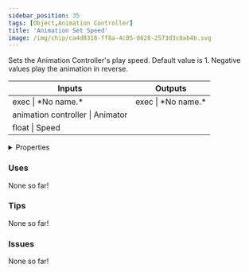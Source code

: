 ```yaml
---
sidebar_position: 35
tags: [Object,Animation Controller]
title: 'Animation Set Speed'
image: /img/chip/ca4d8318-ff8a-4c05-8628-2573d3c0ab4b.svg
---
```


Sets the Animation Controller's play speed. Default value is 1. Negative values play the animation in reverse.



<IChip uuid="ca4d8318-ff8a-4c05-8628-2573d3c0ab4b"/>

<table><thead><tr><th>Inputs</th><th>Outputs</th></tr></thead><tbody><tr><td>exec | *No name.*</td><td>exec | *No name.*</td></tr><tr><td>animation controller | Animator</td><td /></tr><tr><td>float | Speed</td><td /></tr></tbody></table>

<details>
  <summary>Properties</summary>
  <div>
    <div>
    <table>
      <tbody>
        <tr>
          <td>Is beta required?</td>
          <td>No</td>
        </tr>
        <tr>
          <td>Is chip a trolling risk?</td>
          <td>No</td>
        </tr>
        <tr>
          <td>Is chip a role assignment risk?</td>
          <td>No</td>
        </tr>
        <tr>
          <td>Chip UUID</td>
          <td>ca4d8318-ff8a-4c05-8628-2573d3c0ab4b</td>
        </tr>
        <tr>
          <td>Room availability</td>
          <td>Available everywhere</td>
        </tr>
      </tbody>
    </table>
    </div>
  </div>
</details>

### Uses

None so far!

### Tips

None so far!

### Issues

None so far!